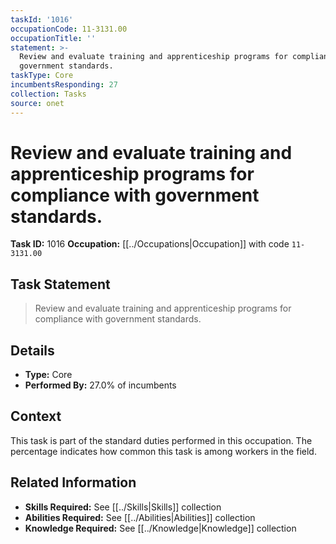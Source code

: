 ```yaml
---
taskId: '1016'
occupationCode: 11-3131.00
occupationTitle: ''
statement: >-
  Review and evaluate training and apprenticeship programs for compliance with
  government standards.
taskType: Core
incumbentsResponding: 27
collection: Tasks
source: onet
---
```

# Review and evaluate training and apprenticeship programs for compliance with government standards.

**Task ID:** 1016
**Occupation:** [[../Occupations|Occupation]] with code `11-3131.00`

## Task Statement

> Review and evaluate training and apprenticeship programs for compliance with government standards.

## Details

- **Type:** Core
- **Performed By:** 27.0% of incumbents

## Context

This task is part of the standard duties performed in this occupation. The percentage indicates how common this task is among workers in the field.

## Related Information

- **Skills Required:** See [[../Skills|Skills]] collection
- **Abilities Required:** See [[../Abilities|Abilities]] collection
- **Knowledge Required:** See [[../Knowledge|Knowledge]] collection
